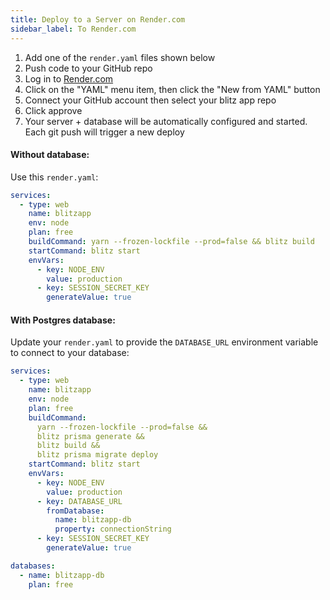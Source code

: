 ```yaml
---
title: Deploy to a Server on Render.com
sidebar_label: To Render.com
---
```


1. Add one of the `render.yaml` files shown below
2. Push code to your GitHub repo
3. Log in to [Render.com](https://render.com)
4. Click on the "YAML" menu item, then click the "New from YAML" button
5. Connect your GitHub account then select your blitz app repo
6. Click approve
7. Your server + database will be automatically configured and started.
   Each git push will trigger a new deploy

#### Without database:

Use this `render.yaml`:

```yaml
services:
  - type: web
    name: blitzapp
    env: node
    plan: free
    buildCommand: yarn --frozen-lockfile --prod=false && blitz build
    startCommand: blitz start
    envVars:
      - key: NODE_ENV
        value: production
      - key: SESSION_SECRET_KEY
        generateValue: true
```

#### With Postgres database:

Update your `render.yaml` to provide the `DATABASE_URL` environment
variable to connect to your database:

<!-- prettier-ignore-start -->
```yaml
services:
  - type: web
    name: blitzapp
    env: node
    plan: free
    buildCommand:
      yarn --frozen-lockfile --prod=false &&
      blitz prisma generate &&
      blitz build &&
      blitz prisma migrate deploy
    startCommand: blitz start
    envVars:
      - key: NODE_ENV
        value: production
      - key: DATABASE_URL
        fromDatabase:
          name: blitzapp-db
          property: connectionString
      - key: SESSION_SECRET_KEY
        generateValue: true

databases:
  - name: blitzapp-db
    plan: free
```
<!-- prettier-ignore-end -->
